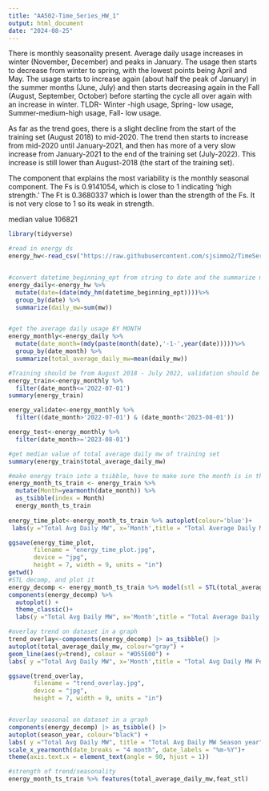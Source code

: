 ---
title: "AA502-Time_Series_HW_1"
output: html_document
date: "2024-08-25"
---
There is monthly seasonality present. Average daily usage increases in winter (November, December) and peaks in January. The usage then starts to decrease from winter to spring, with the lowest points being April and May. The usage starts to increase again (about half the peak of January) in the summer months (June, July) and then starts decreasing again in the Fall (August, September, October) before starting the cycle all over again with an increase in winter. TLDR- Winter -high usage, Spring- low usage, Summer-medium-high usage, Fall- low usage. 

As far as the trend goes, there is a slight decline from the start of the training set (August 2018) to mid-2020. The trend then starts to increase from mid-2020 until January-2021, and then has more of a very slow increase from January-2021 to the end of the training set (July-2022). This increase is still lower than August-2018 (the start of the training set).

The component that explains the most variability is the monthly seasonal component.
The Fs is 0.9141054, which is close to 1 indicating 'high strength.'
The Ft is 0.3680337 which is lower than the strength of the Fs. It is not very close to 1 so its weak in
strength.

median value 106821
```{r setup, include=FALSE}
library(tidyverse)

#read in energy ds
energy_hw<-read_csv("https://raw.githubusercontent.com/sjsimmo2/TimeSeries/master/energy_F2024.csv")


#convert datetime_beginning_ept from string to date and the summarize mw by day
energy_daily<-energy_hw %>% 
  mutate(date=(date(mdy_hm(datetime_beginning_ept))))%>%
  group_by(date) %>%
  summarize(daily_mw=sum(mw))


#get the average daily usage BY MONTH
energy_monthly<-energy_daily %>% 
  mutate(date_month=(mdy(paste(month(date),'-1-',year(date)))))%>%
  group_by(date_month) %>%
  summarize(total_average_daily_mw=mean(daily_mw))

#Training should be from August 2018 - July 2022, validation should be from August 2022 - July 2023 and test should be from August 2023 - July 2024.  We will be using the training data set for the rest of this assignment.
energy_train<-energy_monthly %>%
  filter(date_month<='2022-07-01')
summary(energy_train)

energy_validate<-energy_monthly %>%
  filter((date_month>'2022-07-01') & (date_month<'2023-08-01'))

energy_test<-energy_monthly %>%
  filter(date_month>='2023-08-01')

#get median value of total average daily mw of training set
summary(energy_train$total_average_daily_mw)

#make energy train into a tsibble, have to make sure the month is in the form tsibble wants
energy_month_ts_train <- energy_train %>%
  mutate(Month=yearmonth(date_month)) %>%
  as_tsibble(index = Month)
  energy_month_ts_train
  
energy_time_plot<-energy_month_ts_train %>% autoplot(colour='blue')+
 labs(y ="Total Avg Daily MW", x='Month',title = "Total Average Daily MW By Month" )

ggsave(energy_time_plot, 
       filename = "energy_time_plot.jpg",
       device = "jpg",
       height = 7, width = 9, units = "in")
getwd()
#STL decomp, and plot it
energy_decomp <- energy_month_ts_train %>% model(stl = STL(total_average_daily_mw))
components(energy_decomp) %>% 
  autoplot() + 
  theme_classic()+
  labs(y ="Total Avg Daily MW", x='Month',title = "Total Average Daily MW By Month" )

#overlay trend on dataset in a graph
trend_overlay<-components(energy_decomp) |> as_tsibble() |>
autoplot(total_average_daily_mw, colour="gray") +
geom_line(aes(y=trend), colour = "#D55E00") + 
labs( y ="Total Avg Daily MW", x='Month',title = "Total Avg Daily MW Per Month With Trend Overlaid" )

ggsave(trend_overlay, 
       filename = "trend_overlay.jpg",
       device = "jpg",
       height = 7, width = 9, units = "in")


#overlay seasonal on dataset in a graph
components(energy_decomp) |> as_tsibble() |>
autoplot(season_year, colour="black") +
labs( y ="Total Avg Daily MW", title = "Total Avg Daily MW Season year" )+
scale_x_yearmonth(date_breaks = "4 month", date_labels = "%m-%Y")+
theme(axis.text.x = element_text(angle = 90, hjust = 1))

#strength of trend/seasonality
energy_month_ts_train %>% features(total_average_daily_mw,feat_stl)

```

